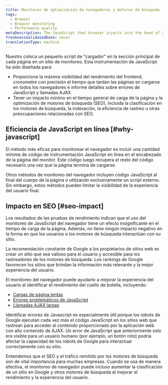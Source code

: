 ```yaml
---
title: Monitoreo de optimización de navegadores y motores de búsqueda
tags:
  - Browser
  - Browser monitoring
  - Performance quality
metaDescription: The JavaScript that browser injects into the head of a monitored page does not negatively affect SEO ranking.
freshnessValidatedDate: never
translationType: machine
---
```


Nuestro <InlinePopover type="browser"/>coloca un pequeño script de "cargador" en la sección principal de cada página en un sitio de monitoreo. Esta instrumentación de JavaScript ha sido diseñada para:

* Proporcione la máxima visibilidad del rendimiento del frontend, cronometre con precisión el tiempo que tardan las páginas en cargarse en todos los navegadores e informe detalles sobre errores de JavaScript y llamadas AJAX.
* Tener un impacto mínimo en el tiempo general de carga de la página y la optimización de motores de búsqueda (SEO), incluida la clasificación en los motores de búsqueda, la indexación, la eficiencia de rastreo u otras preocupaciones relacionadas con SEO.

## Eficiencia de JavaScript en línea [#why-javascript]

El método más eficaz para monitorear el navegador es incluir una cantidad mínima de código de instrumentación JavaScript en línea en el encabezado de la página del monitor. Este código luego recupera el resto del código necesario una vez que la página termina de cargarse.

Otros métodos de monitoreo del navegador incluyen código JavaScript al final del cuerpo de la página o utilizando exclusivamente un script externo. Sin embargo, estos métodos pueden limitar la visibilidad de la experiencia del usuario final.

## Impacto en SEO [#seo-impact]

Los resultados de las pruebas de rendimiento indican que el uso del monitoreo de JavaScript del navegador tiene un efecto insignificante en el tiempo de carga de la página. Además, no tiene ningún impacto negativo en la forma en que los usuarios o los motores de búsqueda interactúan con su sitio.

La recomendación constante de Google a los propietarios de sitios web es crear un sitio que sea valioso para el usuario y accesible para los rastreadores de los motores de búsqueda. Los rankings de Google favorecen los sitios que brindan la información más relevante y la mejor experiencia del usuario.

El monitoreo del navegador puede ayudarlo a mejorar la experiencia del usuario al identificar el rendimiento del cuello de botella, incluyendo:

* [Cargas de página lentas](/docs/browser/new-relic-browser/additional-standard-features/page-views-insights-your-sites-popularity)
* [Errores problemáticos de JavaScript](/docs/errors-inbox/browser-tab)
* [Llamadas AJAX largas](/docs/browser/new-relic-browser/browser-pro-features/ajax-dashboard-identifying-time-consuming-calls)

Identificar errores de Javascript es especialmente útil porque los robots de Google ejecutan cada vez más el código JavaScript en los sitios web que rastrean para acceder al contenido proporcionado por la aplicación web con alto contenido de AJAX. Un error de JavaScript que anteriormente solo era visible para un usuario humano (por ejemplo, un botón roto) podría afectar la capacidad de los robots de Google para interactuar correctamente con su sitio.

Entendemos que el SEO y el tráfico remitido por los motores de búsqueda son de vital importancia para muchas empresas. Cuando se usa de manera efectiva, el monitoreo de navegador puede incluso aumentar la clasificación de un sitio en Google y otros motores de búsqueda al mejorar el rendimiento y la experiencia del usuario.